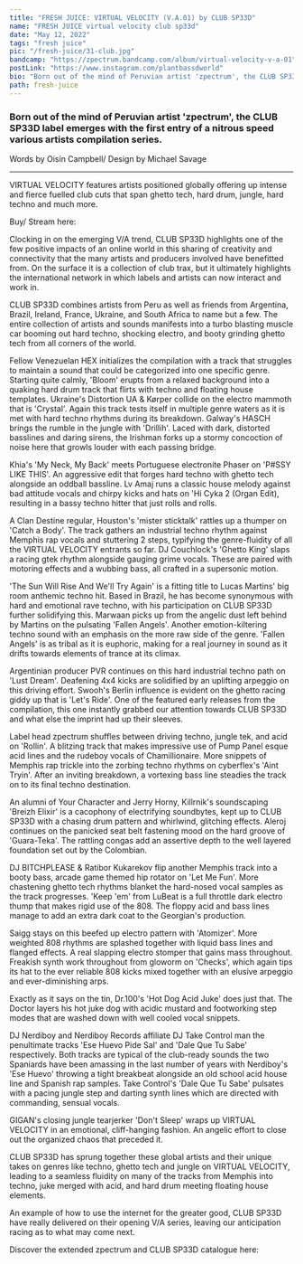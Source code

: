 ---
title: "FRESH JUICE: VIRTUAL VELOCITY (V.A.01) by CLUB SP33D"
name: "FRESH JUICE virtual velocity club sp33d"
date: "May 12, 2022"
tags: "fresh juice"
pic: "/fresh-juice/31-club.jpg"
bandcamp: "https://zpectrum.bandcamp.com/album/virtual-velocity-v-a-01"
postLink: "https://www.instagram.com/plantbassdworld"
bio: "Born out of the mind of Peruvian artist 'zpectrum', the CLUB SP33D label emerges with the first entry of a nitrous speed various artists compilation series"
path: fresh-juice
---

### Born out of the mind of Peruvian artist 'zpectrum', the CLUB SP33D label emerges with the first entry of a nitrous speed various artists compilation series.

<p className="smallText">Words by Oisín Campbell/ Design by Michael Savage</p>

<hr />

VIRTUAL VELOCITY features artists positioned globally offering up intense and fierce fuelled club cuts that span ghetto tech, hard drum, jungle, hard techno and much more.

<BandCamp src="album=665370074" />

Buy/ Stream here: <HoverLink url="zpectrum.bandcamp.com/album/virtual-velocity-v-a-01" external />

Clocking in on the emerging V/A trend, CLUB SP33D highlights one of the few positive impacts of an online world in this sharing of creativity and connectivity that the many artists and producers involved have benefitted from. On the surface it is a collection of club trax, but it ultimately highlights the international network in which labels and artists can now interact and work in.

CLUB SP33D combines artists from Peru as well as friends from Argentina, Brazil, Ireland, France, Ukraine, and South Africa to name but a few. The entire collection of artists and sounds manifests into a turbo blasting muscle car booming out hard techno, shocking electro, and booty grinding ghetto tech from all corners of the world.

Fellow Venezuelan HEX initializes the compilation with a track that struggles to maintain a sound that could be categorized into one specific genre. Starting quite calmly, 'Bloom' erupts from a relaxed background into a quaking hard drum track that flirts with techno and floating house templates.
Ukraine's Distortion UA & Kørper collide on the electro mammoth that is 'Crystal'. Again this track tests itself in multiple genre waters as it is met with hard techno rhythms during its breakdown. Galway's HASCH brings the rumble in the jungle with 'Drillih'. Laced with dark, distorted basslines and daring sirens, the Irishman forks up a stormy concoction of noise here that growls louder with each passing bridge.

Khia's 'My Neck, My Back' meets Portuguese electronite Phaser on 'P#SSY LIKE THIS'. An aggressive edit that forges hard techno with ghetto tech alongside an oddball bassline.
Lv Amaj runs a classic house melody against bad attitude vocals and chirpy kicks and hats on 'Hi Cyka 2 (Organ Edit), resulting in a bassy techno hitter that just rolls and rolls.

A Clan Destine regular, Houston's 'mister sticktalk' rattles up a thumper on 'Catch a Body'. The track gathers an industrial techno rhythm against Memphis rap vocals and stuttering 2 steps, typifying the genre-fluidity of all the VIRTUAL VELOCITY entrants so far.
DJ Couchlock's 'Ghetto King' slaps a racing gtek rhythm alongside gauging grime vocals. These are paired with motoring effects and a wubbing bass, all crafted in a supersonic motion.

<Picture src="/fresh-juice/31-shiny-club.png" alt="club sp33d shiny art" size={1200} />

'The Sun Will Rise And We'll Try Again' is a fitting title to Lucas Martins' big room anthemic techno hit. Based in Brazil, he has become synonymous with hard and emotional rave techno, with his participation on CLUB SP33D further solidifying this.
Marwaan picks up from the angelic dust left behind by Martins on the pulsating 'Fallen Angels'. Another emotion-kiltering techno sound with an emphasis on the more raw side of the genre. 'Fallen Angels' is as tribal as it is euphoric, making for a real journey in sound as it drifts towards elements of trance at its climax.

Argentinian producer PVR continues on this hard industrial techno path on 'Lust Dream'. Deafening 4x4 kicks are solidified by an uplifting arpeggio on this driving effort.
Swooh's Berlin influence is evident on the ghetto racing giddy up that is 'Let's Ride'. One of the featured early releases from the compilation, this one instantly grabbed our attention towards CLUB SP33D and what else the imprint had up their sleeves.

Label head zpectrum shuffles between driving techno, jungle tek, and acid on 'Rollin'. A blitzing track that makes impressive use of Pump Panel esque acid lines and the rudeboy vocals of Chamillionaire.
More snippets of Memphis rap trickle into the zorbing techno rhythms on cyberflex's 'Aint Tryin'. After an inviting breakdown, a vortexing bass line steadies the track on to its final techno destination.

An alumni of Your Character and Jerry Horny, Killrnik's soundscaping 'Breizh Elixir' is a cacophony of electrifying soundbytes, kept up to CLUB SP33D with a chasing drum pattern and whirlwind, glitching effects.
Aleroj continues on the panicked seat belt fastening mood on the hard groove of 'Guara-Teka'. The rattling congas add an assertive depth to the well layered foundation set out by the Colombian.

DJ BITCHPLEASE & Ratibor Kukarekov flip another Memphis track into a booty bass, arcade game themed hip rotator on 'Let Me Fun'. More chastening ghetto tech rhythms blanket the hard-nosed vocal samples as the track progresses.
'Keep 'em' from LuBeat is a full throttle dark electro thump that makes rigid use of the 808. The floppy acid and bass lines manage to add an extra dark coat to the Georgian's production.

Saigg stays on this beefed up electro pattern with 'Atomizer'. More weighted 808 rhythms are splashed together with liquid bass lines and flanged effects. A real slapping electro stomper that gains mass throughout.
Freakish synth work throughout from gloworm on 'Checks', which again tips its hat to the ever reliable 808 kicks mixed together with an elusive arpeggio and ever-diminishing arps.

Exactly as it says on the tin, Dr.100's 'Hot Dog Acid Juke' does just that. The Doctor layers his hot juke dog with acidic mustard and footworking step modes that are washed down with well cooled vocal snippets.

DJ Nerdiboy and Nerdiboy Records affiliate DJ Take Control man the penultimate tracks 'Ese Huevo Pide Sal' and 'Dale Que Tu Sabe' respectively. Both tracks are typical of the club-ready sounds the two Spaniards have been amassing in the last number of years with Nerdiboy's 'Ese Huevo' throwing a tight breakbeat alongside an old school acid house line and Spanish rap samples.
Take Control's 'Dale Que Tu Sabe' pulsates with a pacing jungle step and darting synth lines which are directed with commanding, sensual vocals.

GIGAN's closing jungle tearjerker 'Don't Sleep' wraps up VIRTUAL VELOCITY in an emotional, cliff-hanging fashion. An angelic effort to close out the organized chaos that preceded it.

CLUB SP33D has sprung together these global artists and their unique takes on genres like techno, ghetto tech and jungle on VIRTUAL VELOCITY, leading to a seamless fluidity on many of the tracks from Memphis into techno, juke merged with acid, and hard drum meeting floating house elements.

An example of how to use the internet for the greater good, CLUB SP33D have really delivered on their opening V/A series, leaving our anticipation racing as to what may come next.

<Picture src="/fresh-juice/31-zpectrum.png" alt="zpectrum album art" size={1200} />

Discover the extended zpectrum and CLUB SP33D catalogue here: <HoverLink url="zpectrum.bandcamp.com/" external />
